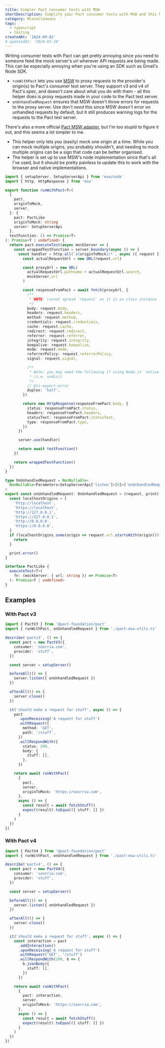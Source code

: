 ```yaml
---
title: Simpler Pact consumer tests with MSW
shortDescription: Simplify your Pact consumer tests with MSW and this helper
category: Miscellaneous
tags:
  - typescript
  - testing
createdAt: '2024-09-02'
# updatedAt: '2024-02-29'
---
```


Writing consumer tests with Pact can get pretty annoying since you need to
someone feed the mock server's url wherever API requests are being made. This
can be especially annoying when you're using an SDK such as Gmail's Node SDK.

- `runWithPact` lets you use [MSW](https://mswjs.io/) to proxy requests to the
  provider's origin(s) to Pact's consumer test server. They support v3 and v4 of
  Pact's spec, and doesn't care about what you do with them - all this helper
  does is proxy requests made in your code to the Pact test server.
- `onUnhandledRequest` ensures that MSW doesn't throw errors for requests to the
  proxy server. Use don't _need_ this since MSW doesn't error on unhandled
  requests by default, but it still produces warning logs for the requests to
  the Pact test server.

There's also a more official
[Pact MSW adapter](https://github.com/pactflow/pact-msw-adapter/tree/main), but
I'm too stupid to figure it out, and this seems a lot simpler to me.

<Note variant='info'>

- This helper only lets you (easily) mock one origin at a time. While you can
  mock multiple origins, you probably shouldn't, and needing to mock multiple
  origins can be a sign that code can be better organised.
- The helper is set up to use MSW's node implementation since that's all I've
  used, but it should be pretty painless to update this to work with the browser
  and native implementations.

</Note>

```ts
import { setupServer, SetupServerApi } from 'msw/node'
import { http, HttpResponse } from 'msw'

export function runWithPact<T>(
  {
    pact,
    originToMock,
    server,
  }: {
    pact: PactLike
    originToMock: string
    server: SetupServerApi
  },
  testFunction: () => Promise<T>
): Promise<T | undefined> {
  return pact.executeTest(async mockServer => {
    const wrappedTestFunction = server.boundary(async () => {
      const handler = http.all(`${originToMock}/*`, async ({ request }) => {
        const actualRequestUrl = new URL(request.url)

        const proxyUrl = new URL(
          actualRequestUrl.pathname + actualRequestUrl.search,
          mockServer.url
        )

        const responseFromPact = await fetch(proxyUrl, {
          /**
           * NOTE: cannot spread `request` as it is an class instance
           */
          body: request.body,
          headers: request.headers,
          method: request.method,
          credentials: request.credentials,
          cache: request.cache,
          redirect: request.redirect,
          referrer: request.referrer,
          integrity: request.integrity,
          keepalive: request.keepalive,
          mode: request.mode,
          referrerPolicy: request.referrerPolicy,
          signal: request.signal,

          /**
           * Note: you may need the following if using Node.js' native `fetch`
           * (i.e. undici)
           */
          // @ts-expect-error
          duplex: 'half',
        })

        return new HttpResponse(responseFromPact.body, {
          status: responseFromPact.status,
          headers: responseFromPact.headers,
          statusText: responseFromPact.statusText,
          type: responseFromPact.type,
        })
      })

      server.use(handler)

      return await testFunction()
    })

    return wrappedTestFunction()
  })
}

type OnUnhandledRequest = NonNullable<
  NonNullable<Parameters<SetupServerApi['listen']>[0]>['onUnhandledRequest']
>
export const onUnhandledRequest: OnUnhandledRequest = (request, print) => {
  const localhostOrigins = [
    'http://localhost',
    'https://localhost',
    'http://127.0.0.1',
    'https://127.0.0.1',
    'http://0.0.0.0',
    'https://0.0.0.0',
  ]
  if (localhostOrigins.some(origin => request.url.startsWith(origin))) {
    return
  }

  print.error()
}

interface PactLike {
  executeTest<T>(
    fn: (mockServer: { url: string }) => Promise<T>
  ): Promise<T | undefined>
}
```

## Examples

### With Pact v3

```ts
import { PactV3 } from '@pact-foundation/pact'
import { runWithPact, onUnhandledRequest } from './pact-msw-utils.ts'

describe('pactv3', () => {
  const pact = new PactV3({
    consumer: 'soorria.com',
    provider: 'stuff',
  })

  const server = setupServer()

  beforeAll(() => {
    server.listen({ onUnhandledRequest })
  })

  afterAll(() => {
    server.close()
  })

  it('should make a request for stuff', async () => {
    pact
      .uponReceiving('A request for stuff')
      .withRequest({
        method: 'GET',
        path: '/stuff',
      })
      .willRespondWith({
        status: 200,
        body: {
          stuff: [],
        },
      })

    return await runWithPact(
      {
        pact,
        server,
        originToMock: 'https://soorria.com',
      },
      async () => {
        const result = await fetchStuff()
        expect(result).toEqual({ stuff: [] })
      }
    )
  })
})
```

### With Pact v4

```ts
import { PactV4 } from '@pact-foundation/pact'
import { runWithPact, onUnhandledRequest } from './pact-msw-utils.ts'

describe('pactv4', () => {
  const pact = new PactV4({
    consumer: 'soorria.com',
    provider: 'stuff',
  })

  const server = setupServer()

  beforeAll(() => {
    server.listen({ onUnhandledRequest })
  })

  afterAll(() => {
    server.close()
  })

  it('should make a request for stuff', async () => {
    const interaction = pact
      .addInteraction()
      .uponReceiving('A request for stuff')
      .withRequest('GET', '/stuff')
      .willRespondWith(200, b => {
        b.jsonBody({
          stuff: [],
        })
      })

    return await runWithPact(
      {
        pact: interaction,
        server,
        originToMock: 'https://soorria.com',
      },
      async () => {
        const result = await fetchStuff()
        expect(result).toEqual({ stuff: [] })
      }
    )
  })
})
```
